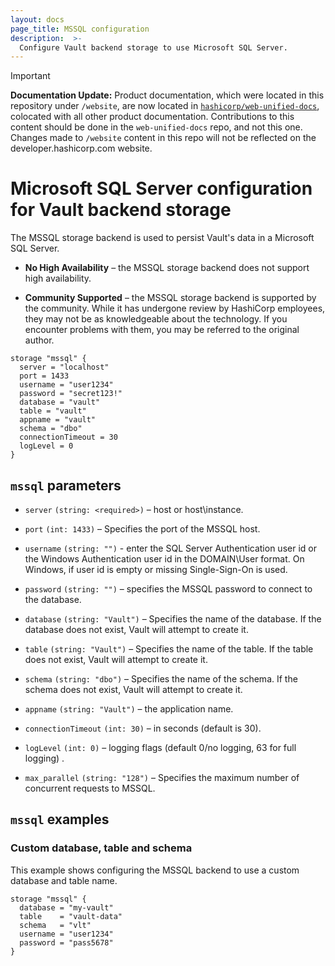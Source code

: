 ```yaml
---
layout: docs
page_title: MSSQL configuration
description:  >-
  Configure Vault backend storage to use Microsoft SQL Server.
---
```


> [!IMPORTANT]  
> **Documentation Update:** Product documentation, which were located in this repository under `/website`, are now located in [`hashicorp/web-unified-docs`](https://github.com/hashicorp/web-unified-docs), colocated with all other product documentation. Contributions to this content should be done in the `web-unified-docs` repo, and not this one. Changes made to `/website` content in this repo will not be reflected on the developer.hashicorp.com website.

# Microsoft SQL Server configuration for Vault backend storage

The MSSQL storage backend is used to persist Vault's data in a Microsoft SQL Server.

- **No High Availability** – the MSSQL storage backend does not support high
  availability.

- **Community Supported** – the MSSQL storage backend is supported by the
  community. While it has undergone review by HashiCorp employees, they may not
  be as knowledgeable about the technology. If you encounter problems with them,
  you may be referred to the original author.

```hcl
storage "mssql" {
  server = "localhost"
  port = 1433
  username = "user1234"
  password = "secret123!"
  database = "vault"
  table = "vault"
  appname = "vault"
  schema = "dbo"
  connectionTimeout = 30
  logLevel = 0
}
```

## `mssql` parameters

- `server` `(string: <required>)` – host or host\instance.

- `port` `(int: 1433)` – Specifies the port of the MSSQL host.

- `username` `(string: "")` - enter the SQL Server Authentication user id or
  the Windows Authentication user id in the DOMAIN\User format.
  On Windows, if user id is empty or missing Single-Sign-On is used.

- `password` `(string: "")` – specifies the MSSQL password to connect to
  the database.

- `database` `(string: "Vault")` – Specifies the name of the database. If the
  database does not exist, Vault will attempt to create it.

- `table` `(string: "Vault")` – Specifies the name of the table. If the table
  does not exist, Vault will attempt to create it.

- `schema` `(string: "dbo")` – Specifies the name of the schema. If the schema
  does not exist, Vault will attempt to create it.

- `appname` `(string: "Vault")` – the application name.

- `connectionTimeout` `(int: 30)` – in seconds (default is 30).

- `logLevel` `(int: 0)` – logging flags (default 0/no logging, 63 for full logging) .

- `max_parallel` `(string: "128")` – Specifies the maximum number of concurrent
  requests to MSSQL.

## `mssql` examples

### Custom database, table and schema

This example shows configuring the MSSQL backend to use a custom database and
table name.

```hcl
storage "mssql" {
  database = "my-vault"
  table    = "vault-data"
  schema   = "vlt"
  username = "user1234"
  password = "pass5678"
}
```
